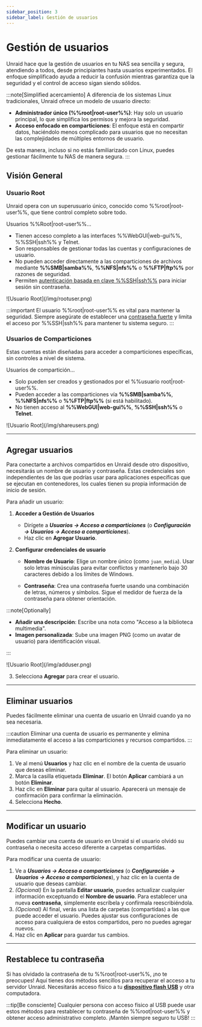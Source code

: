 ```yaml
---
sidebar_position: 3
sidebar_label: Gestión de usuarios
---
```



# Gestión de usuarios

Unraid hace que la gestión de usuarios en tu NAS sea sencilla y segura, atendiendo a todos, desde principiantes hasta usuarios experimentados. El enfoque simplificado ayuda a reducir la confusión mientras garantiza que la seguridad y el control de acceso sigan siendo sólidos.

:::note[Simplified acercamiento]
A diferencia de los sistemas Linux tradicionales, Unraid ofrece un modelo de usuario directo:

- **Administrador único (%%root|root-user%%)**: Hay solo un usuario principal, lo que simplifica los permisos y mejora la seguridad.
- **Acceso enfocado en comparticiones**: El enfoque está en compartir datos, haciéndolo menos complicado para usuarios que no necesitan las complejidades de múltiples entornos de usuario.

De esta manera, incluso si no estás familiarizado con Linux, puedes gestionar fácilmente tu NAS de manera segura.
:::

## Visión General

### Usuario Root

Unraid opera con un superusuario único, conocido como %%root|root-user%%, que tiene control completo sobre todo.

Usuarios %%Root|root-user%%...

- Tienen acceso completo a las interfaces %%WebGUI|web-gui%%, %%SSH|ssh%% y Telnet.
- Son responsables de gestionar todas las cuentas y configuraciones de usuario.
- No pueden acceder directamente a las comparticiones de archivos mediante **%%SMB|samba%%**, **%%NFS|nfs%%** o **%%FTP|ftp%%** por razones de seguridad.
- Permiten [autenticación basada en clave %%SSH|ssh%%](../../system-administration/advanced-tools/command-line-interface.mdx#accessing-the-terminal) para iniciar sesión sin contraseña.

<div style={{ margin: 'auto', maxWidth: '359px', display: 'flex', flexDirection: 'column', alignItems: 'center' }}>
  ![Usuario Root](/img/rootuser.png)
</div>

:::important
El usuario %%root|root-user%% es vital para mantener la seguridad. Siempre asegúrate de establecer una [contraseña fuerte](./security-fundamentals.mdx#set-a-strong-root-password) y limita el acceso por %%SSH|ssh%% para mantener tu sistema seguro.
:::

### Usuarios de Comparticiones

Estas cuentas están diseñadas para acceder a comparticiones específicas, sin controles a nivel de sistema.

Usuarios de compartición...

- Solo pueden ser creados y gestionados por el %%usuario root|root-user%%.
- Pueden acceder a las comparticiones vía **%%SMB|samba%%**, **%%NFS|nfs%%** o **%%FTP|ftp%%** (si está habilitado).
- No tienen acceso al **%%WebGUI|web-gui%%**, **%%SSH|ssh%%** o **Telnet**.

<div style={{ margin: 'auto', maxWidth: '359px', display: 'flex', flexDirection: 'column', alignItems: 'center' }}>
  ![Usuario Root](/img/shareusers.png)
</div>

---

## Agregar usuarios

Para conectarte a archivos compartidos en Unraid desde otro dispositivo, necesitarás un nombre de usuario y contraseña. Estas credenciales son independientes de las que podrías usar para aplicaciones específicas que se ejecutan en contenedores, los cuales tienen su propia información de inicio de sesión.

Para añadir un usuario:

1. **Acceder a Gestión de Usuarios**
   - Dirígete a ***Usuarios → Acceso a comparticiones*** (o ***Configuración → Usuarios → Acceso a comparticiones***).
   - Haz clic en **Agregar Usuario**.

2. **Configurar credenciales de usuario**
   - **Nombre de Usuario**: Elige un nombre único (como `juan_media`). Usar solo letras minúsculas para evitar conflictos y mantenerlo bajo 30 caracteres debido a los límites de Windows.

   - **Contraseña**: Crea una contraseña fuerte usando una combinación de letras, números y símbolos. Sigue el medidor de fuerza de la contraseña para obtener orientación.

:::note\[Optionally]

- **Añadir una descripción**: Escribe una nota como "Acceso a la biblioteca multimedia".
- **Imagen personalizada**: Sube una imagen PNG (como un avatar de usuario) para identificación visual.

:::

<div style={{ margin: 'auto', maxWidth: '359px', display: 'flex', flexDirection: 'column', alignItems: 'center' }}>
  ![Usuario Root](/img/adduser.png)
</div>

3. Selecciona **Agregar** para crear el usuario.

---

## Eliminar usuarios

Puedes fácilmente eliminar una cuenta de usuario en Unraid cuando ya no sea necesaria.

:::caution
Eliminar una cuenta de usuario es permanente y elimina inmediatamente el acceso a las comparticiones y recursos compartidos.
:::

Para eliminar un usuario:

1. Ve al menú **Usuarios** y haz clic en el nombre de la cuenta de usuario que deseas eliminar.
2. Marca la casilla etiquetada **Eliminar**. El botón **Aplicar** cambiará a un botón **Eliminar**.
3. Haz clic en **Eliminar** para quitar al usuario. Aparecerá un mensaje de confirmación para confirmar la eliminación.
4. Selecciona **Hecho**.

---

## Modificar un usuario

Puedes cambiar una cuenta de usuario en Unraid si el usuario olvidó su contraseña o necesita acceso diferente a carpetas compartidas.

Para modificar una cuenta de usuario:

1. Ve a ***Usuarios → Acceso a comparticiones*** (o ***Configuración → Usuarios → Acceso a comparticiones***), y haz clic en la cuenta de usuario que deseas cambiar.
2. *(Opcional)* En la pantalla **Editar usuario**, puedes actualizar cualquier información exceptuando el **Nombre de usuario**. Para establecer una nueva **contraseña**, simplemente escríbela y confírmala reescribiéndola.
3. *(Opcional)* Al final, verás una lista de carpetas (compartidas) a las que puede acceder el usuario. Puedes ajustar sus configuraciones de acceso para cualquiera de estos compartidos, pero no puedes agregar nuevos.
4. Haz clic en **Aplicar** para guardar tus cambios.

---

## Restablece tu contraseña

Si has olvidado la contraseña de tu %%root|root-user%%, ¡no te preocupes! Aquí tienes dos métodos sencillos para recuperar el acceso a tu servidor Unraid. Necesitarás acceso físico a tu **[dispositivo flash USB](../../system-administration/maintain-and-update/changing-the-flash-device.mdx)** y otra computadora.

<Tabs>
  <TabItem value="básico" label="Básico" default>
    <ResetPasswordBasic />
  </TabItem>

  <TabItem value="avanzado" label="Avanzado">
    <ResetPasswordAdvanced />
  </TabItem>
</Tabs>

:::tip[Be consciente]
Cualquier persona con acceso físico al USB puede usar estos métodos para restablecer tu contraseña de %%root|root-user%% y obtener acceso administrativo completo. ¡Mantén siempre seguro tu USB!
:::
